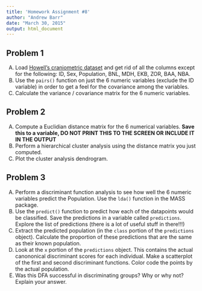 ```yaml
---
title: 'Homework Assignment #8'
author: "Andrew Barr"
date: "March 30, 2015"
output: html_document
---
```


## Problem 1

A.  Load [Howell's craniometric dataset](http://hompal-stats.wabarr.com/datasets/Howell_craniometry.txt) and get rid of all the columns except for the following: ID, Sex, Population, BNL, MDH, EKB, ZOR, BAA, NBA.
B.  Use the `pairs()` function on just the 6 numeric variables (exclude the ID variable) in order to get a feel for the covariance among the variables. 
C.  Calculate the variance / covariance matrix for the 6 numeric variables.

## Problem 2

A.  Compute a Euclidian distance matrix for the 6 numerical variables.  **Save this to a variable, DO NOT PRINT THIS TO THE SCREEN OR INCLUDE IT IN THE OUTPUT**
B.  Perform a hierarchical cluster analysis using the distance matrix you just computed.
C.  Plot the cluster analysis dendrogram. 

## Problem 3

A.  Perform a discriminant function analysis to see how well the 6 numeric variables predict the Population. Use the `lda()` function in the MASS package. 
B.  Use the `predict()` function to predict how each of the datapoints would be classified. Save the predictions in a variable called `predictions`.  Explore the list of predictions (there is a lot of useful stuff in there!!!)
C.  Extract the predicted population (in the `class` portion of the `predictions` object).  Calculate the proportion of these predictions that are the same as their known population. 
D.  Look at the `x` portion of the `predictions` object.  This contains the actual canononical discriminant scores for each individual.  Make a scatterplot of the first and second discriminant functions.  Color code the points by the actual population.
E.  Was this DFA successful in discriminating groups?  Why or why not?  Explain your answer. 